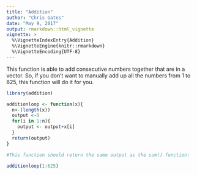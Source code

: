 ```yaml
---
title: "Addition"
author: "Chris Gates"
date: "May 9, 2017"
output: rmarkdown::html_vignette
vignette: >
  %\VignetteIndexEntry{Addition}
  %\VignetteEngine{knitr::rmarkdown}
  %\VignetteEncoding{UTF-8}
---
```

This function is able to add consecutive numbers together that are in a vector. So, if you don't want to manually add up all the numbers from 1 to 625, this function will do it for you.
```R
library(addition)
```
```R
additionloop <- function(x){
  n<-(length(x))
  output <-0
  for(i in 1:n){
    output <- output+x[i]
  }
  return(output)
}

#This function should return the same output as the sum() function:

additionloop(1:625)
```
